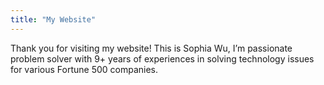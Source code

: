 ```yaml
---
title: "My Website"
---
```


Thank you for visiting my website! This is Sophia Wu, I'm passionate problem solver with 9+ years of experiences in solving technology issues for various Fortune 500 companies.

